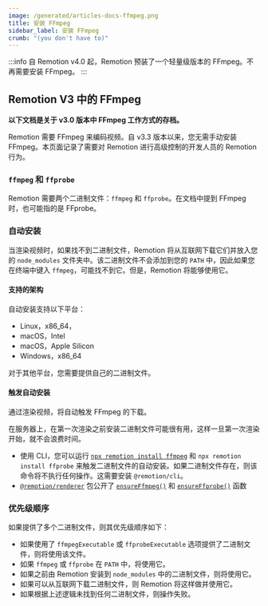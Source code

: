 ```yaml
---
image: /generated/articles-docs-ffmpeg.png
title: 安装 FFmpeg
sidebar_label: 安装 FFmpeg
crumb: "(you don't have to)"
---
```


:::info
自 Remotion v4.0 起，Remotion 预装了一个轻量级版本的 FFmpeg。不再需要安装 FFmpeg。
:::

## Remotion V3 中的 FFmpeg

**以下文档是关于 v3.0 版本中 FFmpeg 工作方式的存档。**

Remotion 需要 FFmpeg 来编码视频。自 v3.3 版本以来，您无需手动安装 FFmpeg。本页面记录了需要对 Remotion 进行高级控制的开发人员的 Remotion 行为。

### `ffmpeg` 和 `ffprobe`

Remotion 需要两个二进制文件：`ffmpeg` 和 `ffprobe`。在文档中提到 FFmpeg 时，也可能指的是 FFprobe。

### 自动安装

当渲染视频时，如果找不到二进制文件，Remotion 将从互联网下载它们并放入您的 `node_modules` 文件夹中。该二进制文件不会添加到您的 `PATH` 中，因此如果您在终端中键入 `ffmpeg`，可能找不到它。但是，Remotion 将能够使用它。

#### 支持的架构

自动安装支持以下平台：

- Linux，x86_64，
- macOS，Intel
- macOS，Apple Silicon
- Windows，x86_64

对于其他平台，您需要提供自己的二进制文件。

#### 触发自动安装

通过渲染视频，将自动触发 FFmpeg 的下载。

在服务器上，在第一次渲染之前安装二进制文件可能很有用，这样一旦第一次渲染开始，就不会浪费时间。

- 使用 CLI，您可以运行 [`npx remotion install ffmpeg`](/docs/cli/install) 和 `npx remotion install ffprobe` 来触发二进制文件的自动安装。如果二进制文件存在，则该命令将不执行任何操作。这需要安装 `@remotion/cli`。
- [`@remotion/renderer`](/docs/renderer) 包公开了 [`ensureFfmpeg()`](/docs/renderer/ensure-ffmpeg) 和 [`ensureFfprobe()`](/docs/renderer/ensure-ffprobe) 函数

### 优先级顺序

如果提供了多个二进制文件，则其优先级顺序如下：

- 如果使用了 `ffmpegExecutable` 或 `ffprobeExecutable` 选项提供了二进制文件，则将使用该文件。
- 如果 `ffmpeg` 或 `ffprobe` 在 `PATH` 中，将使用它。
- 如果之前由 Remotion 安装到 `node_modules` 中的二进制文件，则将使用它。
- 如果可以从互联网下载二进制文件，则 Remotion 将这样做并使用它。
- 如果根据上述逻辑未找到任何二进制文件，则操作失败。
